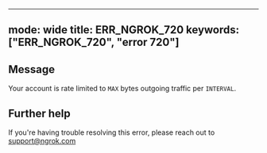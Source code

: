 
---
mode: wide
title: ERR_NGROK_720
keywords: ["ERR_NGROK_720", "error 720"]
---

## Message
Your account is rate limited to `MAX` bytes outgoing traffic per `INTERVAL`.




## Further help
If you're having trouble resolving this error, please reach out to [support@ngrok.com](mailto:support@ngrok.com?subject=Help%20with%20ERR_NGROK_720)

